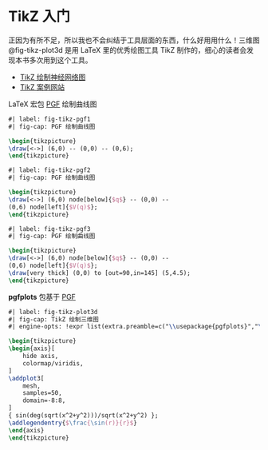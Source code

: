# TikZ 入门 {#sec-basic-tikz}

正因为有所不足，所以我也不会纠结于工具层面的东西，什么好用用什么！三维图 @fig-tikz-plot3d 是用 LaTeX 里的优秀绘图工具 TikZ 制作的，细心的读者会发现本书多次用到这个工具。

-   [TikZ 绘制神经网络图](https://github.com/mvoelk/nn_graphics)
-   [TikZ 案例网站](https://texample.net/tikz/examples/)

LaTeX 宏包 [PGF](https://ctan.org/pkg/pgf) 绘制曲线图

```tikz
#| label: fig-tikz-pgf1
#| fig-cap: PGF 绘制曲线图

\begin{tikzpicture}
\draw[<->] (6,0) -- (0,0) -- (0,6);
\end{tikzpicture}
```

```tikz
#| label: fig-tikz-pgf2
#| fig-cap: PGF 绘制曲线图

\begin{tikzpicture}
\draw[<->] (6,0) node[below]{$q$} -- (0,0) --
(0,6) node[left]{$V(q)$};
\end{tikzpicture}
```

```tikz
#| label: fig-tikz-pgf3
#| fig-cap: PGF 绘制曲线图

\begin{tikzpicture}
\draw[<->] (6,0) node[below]{$q$} -- (0,0) --
(0,6) node[left]{$V(q)$};
\draw[very thick] (0,0) to [out=90,in=145] (5,4.5);
\end{tikzpicture}
```

**pgfplots** 包基于 [PGF](https://ctan.org/pkg/pgf)

```tikz
#| label: fig-tikz-plot3d
#| fig-cap: TikZ 绘制三维图
#| engine-opts: !expr list(extra.preamble=c("\\usepackage{pgfplots}","\\pgfplotsset{width=7cm,compat=1.18}"))

\begin{tikzpicture}
\begin{axis}[
    hide axis,
    colormap/viridis,
]
\addplot3[
    mesh,
    samples=50,
    domain=-8:8,
]
{ sin(deg(sqrt(x^2+y^2)))/sqrt(x^2+y^2) };
\addlegendentry{$\frac{\sin(r)}{r}$}
\end{axis}
\end{tikzpicture}
```
